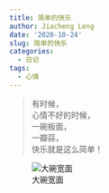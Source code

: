 ```yaml
---
title: 简单的快乐
author: Jiacheng Leng
date: '2020-10-24'
slug: 简单的快乐
categories:
  - 日记
tags:
  - 心情
---
```


> 有时候，  
心情不好的时候，  
一碗板面，  
一瓣蒜，  
快乐就是这么简单！

![大碗宽面](D:/R code/Rblogdown/myblog/photos/banmian.jpg)